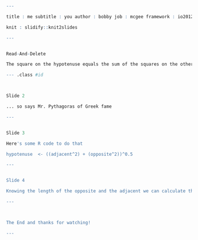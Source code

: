 



````r

---

title : me subtitle : you author : bobby job : mcgee framework : io2012 # {io2012, html5slides, shower, dzslides, ...} highlighter : highlight.js # {highlight.js, prettify, highlight} hitheme : tomorrow # widgets : [] # {mathjax, quiz, bootstrap} mode : selfcontained # {standalone, draft}

knit : slidify::knit2slides

---


Read-And-Delete

The square on the hypotenuse equals the sum of the squares on the other two sides. Yay!

--- .class #id



Slide 2

... so says Mr. Pythagoras of Greek fame

---


Slide 3

Here's some R code to do that

hypotenuse  <- ((adjacent^2) + (opposite^2))^0.5

---


Slide 4

Knowing the length of the opposite and the adjacent we can calculate the length of the hypotenuse

---



The End and thanks for watching!

---


````

